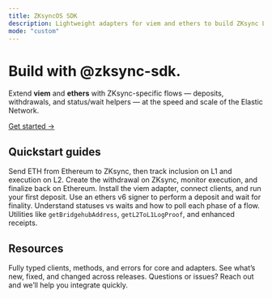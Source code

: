```yaml
---
title: ZKsyncOS SDK
description: Lightweight adapters for viem and ethers to build ZKsync L1↔L2 flows fast.
mode: "custom"
---
```


<div className="hero hero--bleed">
  <h1>Build with @zksync-sdk.</h1>
  <p className="hero-subtitle">
    Extend <strong>viem</strong> and <strong>ethers</strong> with ZKsync-specific flows — deposits,
    withdrawals, and status/wait helpers — at the speed and scale of the Elastic Network.
  </p>
  <a className="hero-cta" href="./quickstart/index">Get started →</a>
</div>

<section className="lp-container">
  <h2>Quickstart guides</h2>
  <Columns cols={3}>
    <Card title="Deposit ETH (L1 → L2)" icon="arrow-down-tray" href="./guides/deposits/viem">
      Send ETH from Ethereum to ZKsync, then track inclusion on L1 and execution on L2.
    </Card>
    <Card title="Withdraw (L2 → L1)" icon="arrow-up-tray" href="./guides/withdrawals/viem">
      Create the withdrawal on ZKsync, monitor execution, and finalize back on Ethereum.
    </Card>
    <Card title="Quickstart (viem)" icon="code" href="./quickstart/viem">
      Install the viem adapter, connect clients, and run your first deposit.
    </Card>
    <Card title="Quickstart (ethers)" icon="code-2" href="./quickstart/ethers">
      Use an ethers v6 signer to perform a deposit and wait for finality.
    </Card>
    <Card title="Status & Wait helpers" icon="clock" href="./concepts/status-vs-wait">
      Understand statuses vs waits and how to poll each phase of a flow.
    </Card>
    <Card title="ZKsync RPC helpers" icon="terminal" href="./overview/adapters">
      Utilities like <code>getBridgehubAddress</code>, <code>getL2ToL1LogProof</code>, and enhanced receipts.
    </Card>
  </Columns>
</section>

<section className="lp-container">
  <h2>Resources</h2>
  <Columns cols={3}>
    <Card title="API Reference" icon="book-open" href="./api-reference/introduction">
      Fully typed clients, methods, and errors for core and adapters.
    </Card>
    <Card title="Changelog" icon="calendar" href="./changelog">
      See what’s new, fixed, and changed across releases.
    </Card>
    <Card title="Support" icon="life-buoy" href="mailto:hi@mintlify.com">
      Questions or issues? Reach out and we’ll help you integrate quickly.
    </Card>
  </Columns>
</section>
